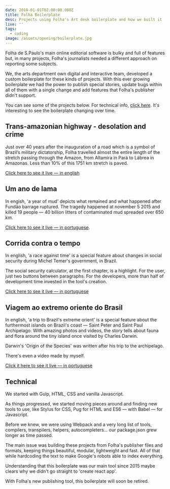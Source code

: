```yaml
---
date: 2018-01-01T02:00:00.000Z
title: Folha Boilerplate
desc: Projects using Folha's Art desk boilerplate and how we built it
live: ''
tags:
  - coding
image: /assets/opening/boilerplate.jpg
---
```


Folha de S.Paulo's main online editorial software is bulky and full of features but, in many projects, Folha's journalists needed a different approach on reporting some subjects.

We, the arts department own digital and interactive team, developed a custom boilerplate for these kinds of projects. With this ever growing boilerplate we had the power to publish special stories, update bugs within all of them with a single change and add features that Folha's publisher didn't support.

You can see some of the projects below. For technical info, [click here](#technical). It's interesting to see the boilerplate changing over time.

## Trans-amazonian highway - desolation and crime

Just over 40 years after the inauguration of a road which is a symbol of Brazil’s military dictatorship, Folha travelled almost the entire length of the stretch passing through the Amazon, from Altamira in Pará to Lábrea in Amazonas. Less than 10% of this 1751 km stretch is paved.

[Click here to see it live — in english](http://arte.folha.uol.com.br/cotidiano/2016/transamazonica/en/)

## Um ano de lama

In engish, 'a year of mud' depicts what remained and what happened after Fundão barrage ruptured. The tragedy happened at november 5 2015 and killed 19 people — 40 billion litters of contaminated mud spreaded over 650 km.

[Click here to see it live — in portuguese](http://arte.folha.uol.com.br/cotidiano/2016/um-ano-de-lama/).

## Corrida contra o tempo

In english, 'a race against time' is a special feature about changes in social security during Michel Temer's government, in Brazil.

The social security calculator, at the first chapter, is a highlight. For the user, just two buttons between paragraphs. For the developers, more than half of development time invested in the tool's creation.

[Click here to see it live — in portuguese](http://arte.folha.uol.com.br/mercado/2017/previdencia/introducao/)

## Viagem ao extremo oriente do Brasil

In english, 'a trip to Brazil's extreme orient' is a special feature about the furthermost islands on Brazil's coast — Saint Peter and Saint Paul Archipelago. With amazing photos and videos, the story tells about fauna and flora around the tiny island once visited by Charles Darwin.

Darwin's 'Origin of the Species' was written after his trip to the archipelago.

There's even a video made by myself.

<div className="video" title="" data-video="jv2oYhIdbxo"></div>

[Click it here to see it live — in portuguese](https://arte.folha.uol.com.br/ciencia/2017/arquipelago/historia/)

## Technical

We started with Gulp, HTML, CSS and vanilla Javascript.

As things progressed, we started moving pieces around and finding new tools to use, like Stylus for CSS, Pug for HTML and ES6 — with Babel — for Javascript.

Before we knew, we were using Webpack and a very long list of tools, compilers, transpilers, helpers, autocompleters... our package.json grew longer as time passed.

The main issue was building these projects from Folha's publisher files and formats, keeping things beautiful, modular, lightweight and fast. All of that while hardcoding the text to make Google's robots able to index everything.

Understanding that this boilerplate was our main tool since 2015 maybe clears why we didn't go straight to 'create react app'.

With Folha's new publishing tool, this boilerplate will soon be retired.
